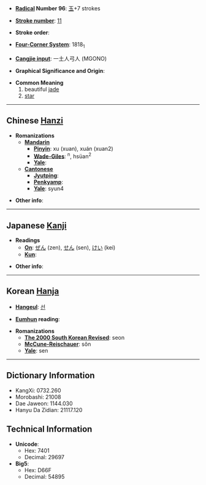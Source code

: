 * '''[[Wiktionary:Chinese radical index| Radical]] Number 96''': [[Wiktionary:Chinese radical index 玉|玉]]+7 strokes

* '''[[Wiktionary:Chinese total strokes index|Stroke number]]''': [[Wiktionary:Chinese total strokes index 11|11]]

* '''Stroke order''': 

* '''[[Wiktionary:Chinese four corner index|Four-Corner System]]''': 1818<sub>1</sub>

* '''[[Wiktionary:Chinese Cangjie index|Cangjie input]]''': 一土人弓人 (MGONO)

* '''Graphical Significance and Origin''': 

* '''Common Meaning'''
*#beautiful [[jade]]
*# [[star]]

----

== Chinese [[Hanzi]] ==

* '''Romanizations'''
** '''[[Mandarin]]'''
*** '''[[Pinyin]]''': xu (xuan), xuán (xuan2)
*** '''[[Wade-Giles]]''': <sup>n</sup>, hsüan<sup>2</sup>
*** '''[[Yale]]''': 
** '''[[Cantonese]]'''
*** '''[[Jyutping]]''':
*** '''[[Penkyamp]]''': 
*** '''[[Yale]]''': syun4

* '''Other info''': 

----

== Japanese [[Kanji]] ==

* '''Readings'''
** '''[[On]]''': [[ぜん]] (zen), [[せん]] (sen), [[けい]] (kei)
** '''[[Kun]]''': 

* '''Other info''':  

----

== Korean [[Hanja]] ==

* '''[[Hangeul]]''': [[선]]

* '''[[Eumhun]] reading''': 

* '''Romanizations'''
** '''[[The 2000 South Korean Revised Romanization|The 2000 South Korean Revised]]''': seon
** '''[[McCune-Reischauer]]''': sŏn
** '''[[Yale]]''': sen

----

== Dictionary Information ==

* KangXi: 0732.260
* Morobashi: 21008
* Dae Jaweon: 1144.030
* Hanyu Da Zidian: 21117.120

== Technical Information ==

* '''Unicode''':
** Hex: 7401
** Decimal: 29697
* '''Big5''':
** Hex: D66F
** Decimal: 54895
